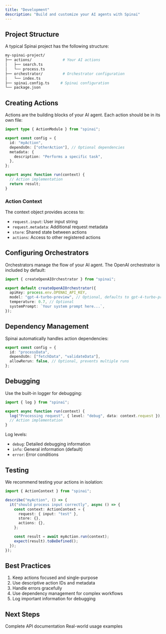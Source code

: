 ```yaml
---
title: "Development"
description: "Build and customize your AI agents with Spinai"
---
```


## Project Structure

A typical Spinai project has the following structure:

```bash
my-spinai-project/
├── actions/              # Your AI actions
│   ├── search.ts
│   └── process.ts
├── orchestrator/         # Orchestrator configuration
│   └── index.ts
├── spinai.config.ts     # Spinai configuration
└── package.json
```

## Creating Actions

Actions are the building blocks of your AI agent. Each action should be in its own file:

```typescript
import type { ActionModule } from "spinai";

export const config = {
  id: "myAction",
  dependsOn: ["otherAction"], // Optional dependencies
  metadata: {
    description: "Performs a specific task",
  },
};

export async function run(context) {
  // Action implementation
  return result;
}
```

### Action Context

The context object provides access to:

- `request.input`: User input string
- `request.metadata`: Additional request metadata
- `store`: Shared state between actions
- `actions`: Access to other registered actions

## Configuring Orchestrators

Orchestrators manage the flow of your AI agent. The OpenAI orchestrator is included by default:

```typescript
import { createOpenAIOrchestrator } from "spinai";

export default createOpenAIOrchestrator({
  apiKey: process.env.OPENAI_API_KEY,
  model: "gpt-4-turbo-preview", // Optional, defaults to gpt-4-turbo-preview
  temperature: 0.7, // Optional
  systemPrompt: `Your system prompt here...`,
});
```

## Dependency Management

Spinai automatically handles action dependencies:

```typescript
export const config = {
  id: "processData",
  dependsOn: ["fetchData", "validateData"],
  allowRerun: false, // Optional, prevents multiple runs
};
```

## Debugging

Use the built-in logger for debugging:

```typescript
import { log } from "spinai";

export async function run(context) {
  log("Processing request", { level: "debug", data: context.request });
  // Action implementation
}
```

Log levels:

- `debug`: Detailed debugging information
- `info`: General information (default)
- `error`: Error conditions

## Testing

We recommend testing your actions in isolation:

```typescript
import { ActionContext } from "spinai";

describe("myAction", () => {
  it("should process input correctly", async () => {
    const context: ActionContext = {
      request: { input: "test" },
      store: {},
      actions: {},
    };

    const result = await myAction.run(context);
    expect(result).toBeDefined();
  });
});
```

## Best Practices

1. Keep actions focused and single-purpose
2. Use descriptive action IDs and metadata
3. Handle errors gracefully
4. Use dependency management for complex workflows
5. Log important information for debugging

## Next Steps

<CardGroup>
  <Card title="API Reference" icon="code" href="/api-reference">
    Complete API documentation
  </Card>
  <Card title="Examples" icon="lightbulb" href="/examples">
    Real-world usage examples
  </Card>
</CardGroup>
